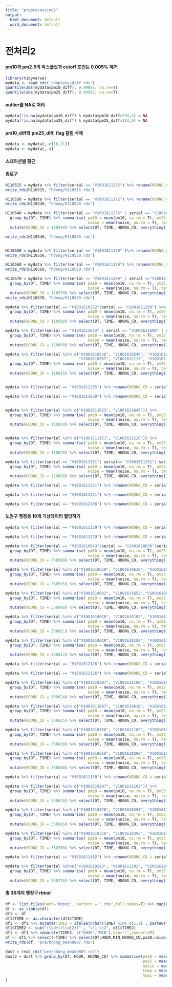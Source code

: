 ```yaml
---
title: "preprocessing2"
output:
  html_document: default
  word_document: default
---
```

# **전처리2**
#### pm10과 pm2.5의 박스플랏과 cutoff 포인트 0.005% 제거
```r
library(tidyverse)
mydata <- read_rds('complete/diff.rds')
quantile(abs(mydata$pm10_diff), 0.99995, na.rm=T)
quantile(abs(mydata$pm25_diff), 0.99995, na.rm=T)
```

#### outlier를 NA로 처리
```r
mydata[!is.na(mydata$pm10_diff) & mydata$pm10_diff>299,5] = NA
mydata[!is.na(mydata$pm25_diff) & mydata$pm25_diff>183,9] = NA
```

#### pm10_diff와 pm25_diff, flag 칼럼 삭제
```r
mydata <- mydata[,-c(10,11)]
mydata <- mydata[,-4]
```

#### 스테이션별 평균
#### 종로구
```r
H110515 = mydata %>% filter(serial == "V10O1611255") %>% rename(HDONG_CD = serial) %>% mutate(HDONG_CD = 110515) 
write_rds(H110515, "hdong/H110515.rds")

H110530 = mydata %>% filter(serial == "V10O1611172") %>% rename(HDONG_CD = serial) %>% mutate(HDONG_CD = 110530) 
write_rds(H110530, "hdong/H110530.rds")

H110540 = mydata %>% filter(serial == "V10O1611255" | serial == "V10O1611634" | serial == "V10O1611722" | serial == "V10O1611698") %>%
  group_by(DT, TIME) %>% summarise( pm10 = mean(pm10, na.rm = T), pm25 = mean(pm25, na.rm = T), 
                                    noise = mean(noise, na.rm = T), temp = mean(temp, na.rm = T), humi = mean(humi, na.rm = T)) %>%
  mutate(HDONG_CD = 110540) %>% select(DT, TIME, HDONG_CD, everything())

write_rds(H110540, "hdong/H110540.rds")


H110550 = mydata %>% filter(serial == "V10O1611170" )%>% rename(HDONG_CD = serial) %>% mutate(HDONG_CD = 110550) 
write_rds(H110550, "hdong/H110550.rds")

H110560 = mydata %>% filter(serial == "V10O1611170") %>% rename(HDONG_CD = serial) %>% mutate(HDONG_CD = 110560)
write_rds(H110560, "hdong/H110560.rds")

H110570 = mydata %>% filter(serial == "V10O1611289" | serial =="V10O1610252"|serial == "V10O1611172") %>% 
  group_by(DT, TIME) %>% summarise( pm10 = mean(pm10, na.rm = T), pm25 = mean(pm25, na.rm = T), 
                                    noise = mean(noise, na.rm = T), temp = mean(temp, na.rm = T), humi = mean(humi, na.rm = T)) %>%
  mutate(HDONG_CD = 110570) %>% select(DT, TIME, HDONG_CD, everything())
write_rds(H110570, "hdong/H110570.rds")

mydata %>% filter(serial == "V10O1610252"|serial == "V10O1611289") %>% 
  group_by(DT, TIME) %>% summarise( pm10 = mean(pm10, na.rm = T), pm25 = mean(pm25, na.rm = T), 
                                    noise = mean(noise, na.rm = T), temp = mean(temp, na.rm = T), humi = mean(humi, na.rm = T)) %>%
  mutate(HDONG_CD = 110580) %>% select(DT, TIME, HDONG_CD, everything())%>% write_rds("hdong/H110580.rds")

mydata %>% filter(serial == "V10O1611634" | serial == "V10O1611698" | serial == "V10O1611722") %>%
  group_by(DT, TIME) %>% summarise( pm10 = mean(pm10, na.rm = T), pm25 = mean(pm25, na.rm = T), 
                                    noise = mean(noise, na.rm = T), temp = mean(temp, na.rm = T), humi = mean(humi, na.rm = T)) %>%
  mutate(HDONG_CD = 110600) %>% select(DT, TIME, HDONG_CD, everything()) %>% write_rds("hdong/H110600.rds")

mydata %>% filter(serial %in% c("V10O1610546", "V10O1610540", "V10O1610542", "V10O1610543", "V10O1610544", "V10O1610545",
                                "V10O1610567", "V10O1612113", "V10O1611145", "V10O1611750", "V10O1611684", "V10O1611173")) %>%
  group_by(DT, TIME) %>% summarise( pm10 = mean(pm10, na.rm = T), pm25 = mean(pm25, na.rm = T), 
                                    noise = mean(noise, na.rm = T), temp = mean(temp, na.rm = T), humi = mean(humi, na.rm = T)) %>%
  mutate(HDONG_CD = 110615) %>% select(DT, TIME, HDONG_CD, everything()) %>% write_rds("hdong/H110615.rds")


mydata %>% filter(serial == "V10O1611255") %>% rename(HDONG_CD = serial) %>% mutate(HDONG_CD = 110630) %>% write_rds("hdong/H110630.rds")

mydata %>% filter(serial == "V10O1611658") %>% rename(HDONG_CD = serial) %>% mutate(HDONG_CD = 110640) %>% write_rds("hdong/H110640.rds")


mydata %>% filter(serial %in% c("V10O1611623", "V10O1611645")) %>%
  group_by(DT, TIME) %>% summarise( pm10 = mean(pm10, na.rm = T), pm25 = mean(pm25, na.rm = T), 
                                    noise = mean(noise, na.rm = T), temp = mean(temp, na.rm = T), humi = mean(humi, na.rm = T)) %>%
  mutate(HDONG_CD = 110650) %>% select(DT, TIME, HDONG_CD, everything()) %>% write_rds("hdong/H110650.rds")


mydata %>% filter(serial %in% c("V10O1611151", "V10O1611220")) %>%
  group_by(DT, TIME) %>% summarise( pm10 = mean(pm10, na.rm = T), pm25 = mean(pm25, na.rm = T), 
                                    noise = mean(noise, na.rm = T), temp = mean(temp, na.rm = T), humi = mean(humi, na.rm = T)) %>%
  mutate(HDONG_CD = 110670) %>% select(DT, TIME, HDONG_CD, everything()) %>% write_rds("hdong/H110670.rds")

mydata %>% filter(serial == "V10O1611151"| serial== "V10O1611251"| serial=="V10O1611639"|serial== "V10O1611220"|serial== "V10O1612106"|serial== "V10O1611658") %>% 
  group_by(DT, TIME) %>% summarise( pm10 = mean(pm10, na.rm = T), pm25 = mean(pm25, na.rm = T), 
                                    noise = mean(noise, na.rm = T), temp = mean(temp, na.rm = T), humi = mean(humi, na.rm = T)) %>%
  mutate(HDONG_CD = 110680) %>% select(DT, TIME, HDONG_CD, everything())%>% write_rds("hdong/H110680.rds")

mydata %>% filter(serial == "V10O1611251") %>% rename(HDONG_CD = serial) %>% mutate(HDONG_CD = 110690) %>% write_rds("hdong/H110690.rds")

mydata %>% filter(serial == "V10O1611251") %>% rename(HDONG_CD = serial) %>% mutate(HDONG_CD = 110700) %>% write_rds("hdong/H110700.rds")

mydata %>% filter(serial == "V10O1612106") %>% rename(HDONG_CD = serial) %>% mutate(HDONG_CD = 110710) %>% write_rds("hdong/H110710.rds")

```

#### 노원구 행정동 19개 기상데이터 할당하기 
```r
mydata %>% filter(serial == "V10O1611229") %>% rename(HDONG_CD = serial) %>% mutate(HDONG_CD = 350560) %>% write_rds("hdong/H350560.rds")

mydata %>% filter(serial == "V10O1611229") %>% rename(HDONG_CD = serial) %>% mutate(HDONG_CD = 350570) %>% write_rds("hdong/H350570.rds")

mydata %>% filter(serial == "V10O1610643"|serial == "V10O1610630"|serial == "V10O1611229"|serial == "V10O1610629") %>% 
  group_by(DT, TIME) %>% summarise( pm10 = mean(pm10, na.rm = T), pm25 = mean(pm25, na.rm = T), 
                                    noise = mean(noise, na.rm = T), temp = mean(temp, na.rm = T), humi = mean(humi, na.rm = T)) %>%
  mutate(HDONG_CD = 350580) %>% select(DT, TIME, HDONG_CD, everything())%>% write_rds("hdong/H350580.rds")

mydata %>% filter(serial %in% c("V10O1610629", "V10O1610630", "V10O1610642", "V10O1610643", "V10O1611229", "V10O1611652", "V10O1610610")) %>%
  group_by(DT, TIME) %>% summarise( pm10 = mean(pm10, na.rm = T), pm25 = mean(pm25, na.rm = T), 
                                    noise = mean(noise, na.rm = T), temp = mean(temp, na.rm = T), humi = mean(humi, na.rm = T)) %>%
  mutate(HDONG_CD = 350595) %>% select(DT, TIME, HDONG_CD, everything()) %>% write_rds("hdong/H350595.rds")

mydata %>% filter(serial %in% c("V10O1610642", "V10O1611652","V10O1610630", "V10O1610629", "V10O1610643", "V10O1610610", "V10O1611229", "V10O1610102")) %>%
  group_by(DT, TIME) %>% summarise( pm10 = mean(pm10, na.rm = T), pm25 = mean(pm25, na.rm = T), 
                                    noise = mean(noise, na.rm = T), temp = mean(temp, na.rm = T), humi = mean(humi, na.rm = T)) %>%
  mutate(HDONG_CD = 350600) %>% select(DT, TIME, HDONG_CD, everything()) %>% write_rds("hdong/H350600.rds")

mydata %>% filter(serial %in% c("V10O1610610", "V10O1610102", "V10O1612126", "V10O1611097")) %>%
  group_by(DT, TIME) %>% summarise( pm10 = mean(pm10, na.rm = T), pm25 = mean(pm25, na.rm = T), 
                                    noise = mean(noise, na.rm = T), temp = mean(temp, na.rm = T), humi = mean(humi, na.rm = T)) %>%
  mutate(HDONG_CD = 350611) %>% select(DT, TIME, HDONG_CD, everything()) %>% write_rds("hdong/H350611.rds")

mydata %>% filter(serial %in% c("V10O1610610", "V10O1610102", "V10O1611652", "V10O1610629")) %>% 
  group_by(DT, TIME) %>% summarise( pm10 = mean(pm10, na.rm = T), pm25 = mean(pm25, na.rm = T), 
                                    noise = mean(noise, na.rm = T), temp = mean(temp, na.rm = T), humi = mean(humi, na.rm = T)) %>%
  mutate(HDONG_CD = 350612) %>% select(DT, TIME, HDONG_CD, everything()) %>% write_rds("hdong/H350612.rds")

mydata %>% filter(serial == "V10O1612126") %>% rename(HDONG_CD = serial) %>% mutate(HDONG_CD = 350619) %>% write_rds("hdong/H350619.rds")

mydata %>% filter(serial == "V10O1612126") %>% rename(HDONG_CD = serial) %>% mutate(HDONG_CD = 350621) %>% write_rds("hdong/H350621.rds")

mydata %>% filter(serial %in% c("V10O1610297", "V10O1611100", "V10O1610616")) %>% 
  group_by(DT, TIME) %>% summarise( pm10 = mean(pm10, na.rm = T), pm25 = mean(pm25, na.rm = T), 
                                    noise = mean(noise, na.rm = T), temp = mean(temp, na.rm = T), humi = mean(humi, na.rm = T)) %>%
  mutate(HDONG_CD = 350624) %>% select(DT, TIME, HDONG_CD, everything())%>% write_rds("hdong/H350624.rds")

mydata %>% filter(serial %in% c("V10O1611097", "V10O1610610", "V10O1612126")) %>% 
  group_by(DT, TIME) %>% summarise( pm10 = mean(pm10, na.rm = T), pm25 = mean(pm25, na.rm = T), 
                                    noise = mean(noise, na.rm = T), temp = mean(temp, na.rm = T), humi = mean(humi, na.rm = T)) %>%
  mutate(HDONG_CD = 350625) %>% select(DT, TIME, HDONG_CD, everything())%>% write_rds("hdong/H350625.rds")

mydata %>% filter(serial %in% c("V10O1610356", "V10O1611102", "V10O1610616")) %>% 
  group_by(DT, TIME) %>% summarise( pm10 = mean(pm10, na.rm = T), pm25 = mean(pm25, na.rm = T), 
                                    noise = mean(noise, na.rm = T), temp = mean(temp, na.rm = T), humi = mean(humi, na.rm = T)) %>%
  mutate(HDONG_CD = 350630) %>% select(DT, TIME, HDONG_CD, everything())%>% write_rds("hdong/H350630.rds")

mydata %>% filter(serial %in% c("V10O1610616", "V10O1610200", "V10O1610312", "V10O1611100")) %>%
  group_by(DT, TIME) %>% summarise( pm10 = mean(pm10, na.rm = T), pm25 = mean(pm25, na.rm = T), 
                                    noise = mean(noise, na.rm = T), temp = mean(temp, na.rm = T), humi = mean(humi, na.rm = T)) %>%
  mutate(HDONG_CD = 350640) %>% select(DT, TIME, HDONG_CD, everything()) %>% write_rds("hdong/H350640.rds")

mydata %>% filter(serial == "V10O1611150") %>% rename(HDONG_CD = serial) %>% mutate(HDONG_CD = 350665) %>% write_rds("hdong/H350665.rds")

mydata %>% filter(serial %in% c("V10O1610297", "V10O1611102")) %>%
  group_by(DT, TIME) %>% summarise( pm10 = mean(pm10, na.rm = T), pm25 = mean(pm25, na.rm = T), 
                                    noise = mean(noise, na.rm = T), temp = mean(temp, na.rm = T), humi = mean(humi, na.rm = T)) %>%
  mutate(HDONG_CD = 350670) %>% select(DT, TIME, HDONG_CD, everything()) %>% write_rds("hdong/H350670.rds")

mydata %>% filter(serial %in% c("V10O1610376", "V10O1610351", "V10O1611104")) %>%
  group_by(DT, TIME) %>% summarise( pm10 = mean(pm10, na.rm = T), pm25 = mean(pm25, na.rm = T), 
                                    noise = mean(noise, na.rm = T), temp = mean(temp, na.rm = T), humi = mean(humi, na.rm = T)) %>%
  mutate(HDONG_CD = 350695) %>% select(DT, TIME, HDONG_CD, everything()) %>% write_rds("hdong/H350695.rds")

mydata %>% filter(serial %in% c("V10O1610356", "V10O1610293", "V10O1611102")) %>%
  group_by(DT, TIME) %>% summarise( pm10 = mean(pm10, na.rm = T), pm25 = mean(pm25, na.rm = T), 
                                    noise = mean(noise, na.rm = T), temp = mean(temp, na.rm = T), humi = mean(humi, na.rm = T)) %>%
  mutate(HDONG_CD = 350700) %>% select(DT, TIME, HDONG_CD, everything())%>% write_rds("hdong/H350700.rds")

mydata %>% filter(serial == "V10O1611102") %>% rename(HDONG_CD = serial) %>% mutate(HDONG_CD = 350710) %>% write_rds("hdong/H350710.rds")

mydata %>% filter(serial %in%c("V10O1610293", "V10O1611102", "V10O1610616", "V10O1610200", "V10O1610312")) %>% 
  group_by(DT, TIME) %>% summarise( pm10 = mean(pm10, na.rm = T), pm25 = mean(pm25, na.rm = T), 
                                    noise = mean(noise, na.rm = T), temp = mean(temp, na.rm = T), humi = mean(humi, na.rm = T)) %>%
  mutate(HDONG_CD = 350720) %>% select(DT, TIME, HDONG_CD, everything())%>% write_rds("hdong/H350720.rds")
```

#### 총 36개의 행정구 rbind
```r
df <- list.files(path='hdong', pattern = ".rds",full.names=T) %>% map(readRDS) %>% data.table::rbindlist(use.names=TRUE)
df <- as_tibble(df)
df1 <- df
df1$TIME <- as.character(df1$TIME)
df1 <- df1 %>% mutate(TIME2 = ifelse(nchar(TIME) %in% c(1,2) , paste0("00",TIME),TIME))
df1$TIME2 <- sub("(\\d+)(\\d{2})" , "\\1:\\2", df1$TIME2)
df1 <- df1 %>% separate(TIME2, c("HOUR","MIN"),sep=":",convert=T)
df <- df1 %>% select(-TIME) %>% select(DT,HOUR,MIN,HDONG_CD,pm10,noise,temp,humi,pm25)
write_rds(df, 'pre/hdong_mean0807.rds')

dust = read_rds("pre/hdong_mean0807.rds")
dust2 = dust %>% group_by(DT, HOUR, HDONG_CD) %>% summarise(pm10 = mean(pm10, na.rm = T),
                                                            pm25 = mean(pm25, na.rm = T),
                                                            noise = mean(noise, na.rm = T),
                                                            temp = mean(temp, na.rm = T),
                                                            humi = mean(humi, na.rm = T)
)
```

